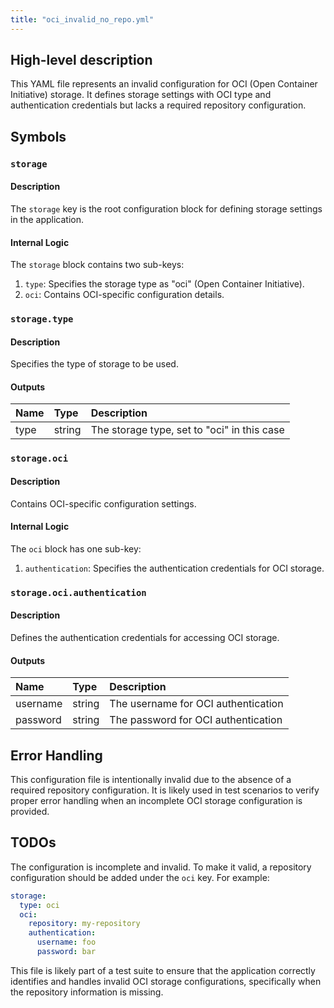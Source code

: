 ```yaml
---
title: "oci_invalid_no_repo.yml"
---
```


## High-level description
This YAML file represents an invalid configuration for OCI (Open Container Initiative) storage. It defines storage settings with OCI type and authentication credentials but lacks a required repository configuration.

## Symbols

### `storage`
#### Description
The `storage` key is the root configuration block for defining storage settings in the application.

#### Internal Logic
The `storage` block contains two sub-keys:
1. `type`: Specifies the storage type as "oci" (Open Container Initiative).
2. `oci`: Contains OCI-specific configuration details.

### `storage.type`
#### Description
Specifies the type of storage to be used.

#### Outputs
| Name | Type | Description |
|:-----|:-----|:------------|
| type | string | The storage type, set to "oci" in this case |

### `storage.oci`
#### Description
Contains OCI-specific configuration settings.

#### Internal Logic
The `oci` block has one sub-key:
1. `authentication`: Specifies the authentication credentials for OCI storage.

### `storage.oci.authentication`
#### Description
Defines the authentication credentials for accessing OCI storage.

#### Outputs
| Name | Type | Description |
|:-----|:-----|:------------|
| username | string | The username for OCI authentication |
| password | string | The password for OCI authentication |

## Error Handling
This configuration file is intentionally invalid due to the absence of a required repository configuration. It is likely used in test scenarios to verify proper error handling when an incomplete OCI storage configuration is provided.

## TODOs
The configuration is incomplete and invalid. To make it valid, a repository configuration should be added under the `oci` key. For example:

```yaml
storage:
  type: oci
  oci:
    repository: my-repository
    authentication:
      username: foo
      password: bar
```

This file is likely part of a test suite to ensure that the application correctly identifies and handles invalid OCI storage configurations, specifically when the repository information is missing.